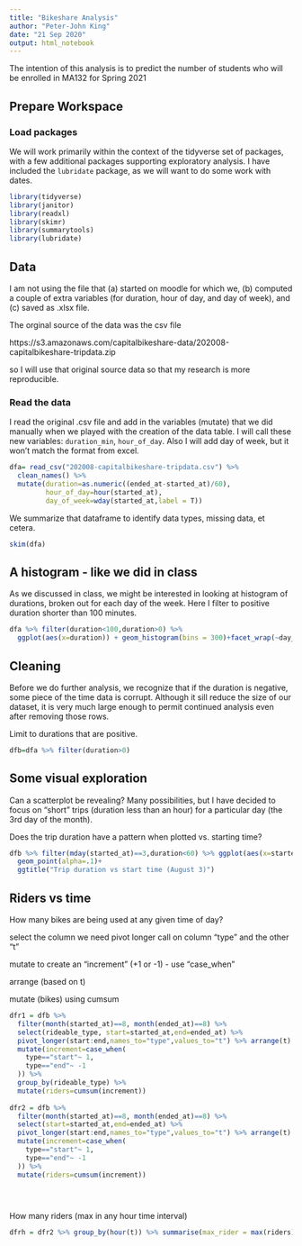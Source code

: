 ```yaml
---
title: "Bikeshare Analysis"
author: "Peter-John King"
date: "21 Sep 2020"
output: html_notebook
---
```


The intention of this analysis is to predict the number of students who will be enrolled 
in MA132 for Spring 2021

## Prepare Workspace 

### Load packages

We will work primarily within the context of the tidyverse set of packages, with a few additional packages supporting exploratory analysis. I have included the `lubridate` package, as we will want to do some work with dates.

```r
library(tidyverse)
library(janitor)
library(readxl)
library(skimr)
library(summarytools)
library(lubridate)
```


## Data

I am not using the file that (a) started on moodle for which we, (b) computed a couple of extra variables (for duration, hour of day, and day of week), and (c) saved as .xlsx file.

The orginal source of the data was the csv file

https://s3.amazonaws.com/capitalbikeshare-data/202008-capitalbikeshare-tripdata.zip

so I will use that original source data so that my research is more reproducible.

### Read the data
I read the original .csv file and add in the variables (mutate) that we did manually when we played with the creation of the data table. I will call these new variables: `duration_min`, `hour_of_day`. Also I will add day of week, but it won’t match the format from excel.


```r
dfa= read_csv("202008-capitalbikeshare-tripdata.csv") %>% 
  clean_names() %>%
  mutate(duration=as.numeric((ended_at-started_at)/60),
         hour_of_day=hour(started_at),
         day_of_week=wday(started_at,label = T))
```
We summarize that dataframe to identify data types, missing data, et cetera.

```r

skim(dfa)
```

## A histogram - like we did in class

As we discussed in class, we might be interested in looking at histogram of durations, broken out for each day of the week. Here I filter to positive duration shorter than 100 minutes.

```r

dfa %>% filter(duration<100,duration>0) %>% 
  ggplot(aes(x=duration)) + geom_histogram(bins = 300)+facet_wrap(~day_of_week)

```

## Cleaning

Before we do further analysis, we recognize that if the duration is negative, some piece of the time data is corrupt. Although it sill reduce the size of our dataset, it is very much large enough to permit continued analysis even after removing those rows.

Limit to durations that are positive.

```r

dfb=dfa %>% filter(duration>0)

```
## Some visual exploration 

Can a scatterplot be revealing? Many possibilities, but I have decided to focus on “short” trips (duration less than an hour) for a particular day (the 3rd day of the month).

Does the trip duration have a pattern when plotted vs. starting time?

```r

dfb %>% filter(mday(started_at)==3,duration<60) %>% ggplot(aes(x=started_at,y=duration))+
  geom_point(alpha=.1)+
  ggtitle("Trip duration vs start time (August 3)")

```

## Riders vs time


How many bikes are being used at any given time of day?

select the column we need
pivot longer call on column "type" and the other "t"

mutate to create an "increment" (+1 or -1) - use "case_when"

arrange (based on t)

mutate (bikes) using cumsum





```r
dfr1 = dfb %>%
  filter(month(started_at)==8, month(ended_at)==8) %>%
  select(rideable_type, start=started_at,end=ended_at) %>%
  pivot_longer(start:end,names_to="type",values_to="t") %>% arrange(t) %>%
  mutate(increment=case_when(
    type=="start"~ 1,
    type=="end"~ -1
  )) %>%
  group_by(rideable_type) %>%
  mutate(riders=cumsum(increment))
  
dfr2 = dfb %>%
  filter(month(started_at)==8, month(ended_at)==8) %>%
  select(start=started_at,end=ended_at) %>%
  pivot_longer(start:end,names_to="type",values_to="t") %>% arrange(t) %>%
  mutate(increment=case_when(
    type=="start"~ 1,
    type=="end"~ -1
  )) %>%
  mutate(riders=cumsum(increment))


  

```



How many riders (max in any hour time interval)

```r
dfrh = dfr2 %>% group_by(hour(t)) %>% summarise(max_rider = max(riders),avg_rider = mean(riders))
```